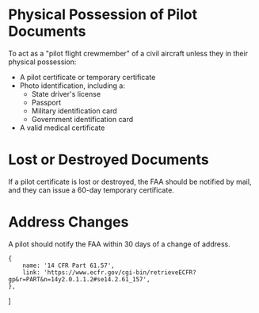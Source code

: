 

# Physical Possession of Pilot Documents

To act as a "pilot flight crewmember" of a civil aircraft unless they in their
physical possession:

-   A pilot certificate or temporary certificate
-   Photo identification, including a:
    -   State driver's license
    -   Passport
    -   Military identification card
    -   Government identification card
-   A valid medical certificate

# Lost or Destroyed Documents

If a pilot certificate is lost or destroyed, the FAA should be notified by mail,
and they can issue a 60-day temporary certificate.

# Address Changes

A pilot should notify the FAA within 30 days of a change of address.

<Reg part="61.3" />

    {
        name: '14 CFR Part 61.57',
        link: 'https://www.ecfr.gov/cgi-bin/retrieveECFR?gp&r=PART&n=14y2.0.1.1.2#se14.2.61_157',
    },
]
